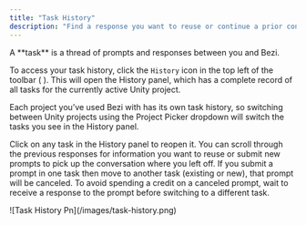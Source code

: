 ```yaml
---
title: "Task History"
description: "Find a response you want to reuse or continue a prior conversation"
---
```


<Info>
  A **task** is a thread of prompts and responses between you and Bezi.
</Info>

To access your task history, click the `History` icon in the top left of the toolbar ( <Icon icon="sidebar" iconType="solid" color="#020202" /> ). This will open the History panel, which has a complete record of all tasks for the currently active Unity project.

Each project you’ve used Bezi with has its own task history, so switching between Unity projects using the Project Picker dropdown will switch the tasks you see in the History panel.

Click on any task in the History panel to reopen it. You can scroll through the previous responses for information you want to reuse or submit new prompts to pick up the conversation where you left off. If you submit a prompt in one task then move to another task (existing or new), that prompt will be canceled. To avoid spending a credit on a canceled prompt, wait to receive a response to the prompt before switching to a different task.

<Frame>
  ![Task History Pn](/images/task-history.png)
</Frame>